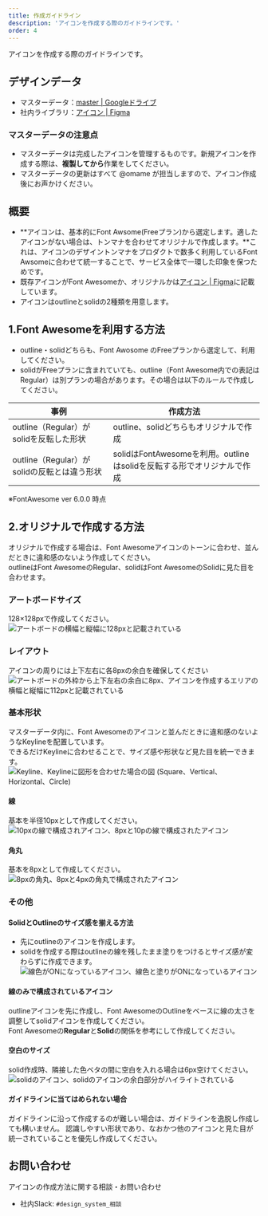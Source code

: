 ```yaml
---
title: 作成ガイドライン
description: 'アイコンを作成する際のガイドラインです。'
order: 4
---
```

アイコンを作成する際のガイドラインです。

## デザインデータ
- マスターデータ：[master | Googleドライブ](https://drive.google.com/drive/u/1/folders/1GITBH1tHEYVaEFoXdxxnIz-FC5iS8VSW)
- 社内ライブラリ：[アイコン | Figma](https://www.figma.com/file/wTjPGUsrbI0OqSLIEtwvvG/%E3%82%A2%E3%82%A4%E3%82%B3%E3%83%B3%EF%BC%88Communication%EF%BC%89?node-id=610%3A347)

### マスターデータの注意点
- マスターデータは完成したアイコンを管理するものです。新規アイコンを作成する際は、**複製してから**作業をしてください。
- マスターデータの更新はすべて @omame が担当しますので、アイコン作成後にお声かけください。

## 概要
- **アイコンは、基本的にFont Awsome(Freeプラン)から選定します。適したアイコンがない場合は、トンマナを合わせてオリジナルで作成します。**これは、アイコンのデザイントンマナをプロダクトで数多く利用しているFont Awsomeに合わせて統一することで、サービス全体で一環した印象を保つためです。
- 既存アイコンがFont Awesomeか、オリジナルかは[アイコン | Figma](https://www.figma.com/file/wTjPGUsrbI0OqSLIEtwvvG/%E3%82%A2%E3%82%A4%E3%82%B3%E3%83%B3%EF%BC%88Communication%EF%BC%89?node-id=610%3A347)に記載しています。
- アイコンはoutlineとsolidの2種類を用意します。

## 1.Font Awesomeを利用する方法
- outline・solidどちらも、Font Awosome のFreeプランから選定して、利用してください。
- solidがFreeプランに含まれていても、outline（Font Awesome内での表記はRegular）は別プランの場合があります。その場合は以下のルールで作成してください。

| 事例 | 作成方法 |
| --- | --- |
|outline（Regular）がsolidを反転した形状 | outline、solidどちらもオリジナルで作成 |
|outline（Regular）がsolidの反転とは違う形状 | solidはFontAwesomeを利用。outlineはsolidを反転する形でオリジナルで作成 |

※FontAwesome ver 6.0.0 時点

## 2.オリジナルで作成する方法
オリジナルで作成する場合は、Font Awesomeアイコンのトーンに合わせ、並んだときに違和感のないよう作成してください。  
outlineはFont AwesomeのRegular、solidはFont AwesomeのSolidに見た目を合わせます。

### アートボードサイズ
128×128pxで作成してください。
![アートボードの横幅と縦幅に128pxと記載されている](./images/artboard-size.jpeg)
### レイアウト
アイコンの周りには上下左右に各8pxの余白を確保してください
![アートボードの外枠から上下左右の余白に8px、アイコンを作成するエリアの横幅と縦幅に112pxと記載されている](./images/layout.jpeg)
### 基本形状
マスターデータ内に、Font Awesomeのアイコンと並んだときに違和感のないようなKeylineを配置しています。  
できるだけKeylineに合わせることで、サイズ感や形状など見た目を統一できます。
![Keyline、Keylineに図形を合わせた場合の図 (Square、Vertical、Horizontal、Circle)](./images/shape.jpg)
#### 線
基本を半径10pxとして作成してください。
![10pxの線で構成されアイコン、8pxと10pの線で構成されたアイコン](./images/line.jpeg)
#### 角丸
基本を8pxとして作成してください。
![8pxの角丸、8pxと4pxの角丸で構成されたアイコン](./images/rounded-corners.jpeg)

### その他
#### SolidとOutlineのサイズ感を揃える方法
- 先にoutlineのアイコンを作成します。
- solidを作成する際はoutlineの線を残したまま塗りをつけるとサイズ感が変わらずに作成できます。
![線色がONになっているアイコン、線色と塗りがONになっているアイコン](./images/align-sizes.jpeg)
#### 線のみで構成されているアイコン
outlineアイコンを先に作成し、Font AwesomeのOutlineをベースに線の太さを調整してsolidアイコンを作成してください。  
Font Awesomeの**Regular**と**Solid**の関係を参考にして作成してください。
#### 空白のサイズ
solid作成時、隣接した色ベタの間に空白を入れる場合は6px空けてください。
![solidのアイコン、solidのアイコンの余白部分がハイライトされている](./images/blank.jpeg)
#### ガイドラインに当てはめられない場合
ガイドラインに沿って作成するのが難しい場合は、ガイドラインを逸脱し作成しても構いません。
認識しやすい形状であり、なおかつ他のアイコンと見た目が統一されていることを優先し作成してください。

## お問い合わせ
アイコンの作成方法に関する相談・お問い合わせ
- 社内Slack: `#design_system_相談`  

